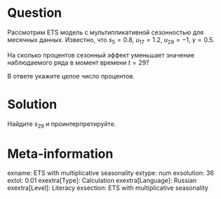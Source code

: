 Question
========

Рассмотрим ETS модель с мультипликативной сезонностью для месячных данных. 
Известно, что $s_{5} = 0.8$, $u_{17} = 1.2$, $u_{29} = -1$, $\gamma = 0.5$. 


На сколько процентов сезонный эффект уменьшает значение наблюдаемого ряда в момент времени $t=29$?

В ответе укажите целое число процентов. 

Solution
========

Найдите $s_{29}$ и проинтерпретируйте. 

Meta-information
================
exname: ETS with multiplicative seasonality
extype: num
exsolution: 36
extol: 0.01
exextra[Type]: Calculation
exextra[Language]: Russian
exextra[Level]: Literacy
exsection: ETS with multiplicative seasonality
